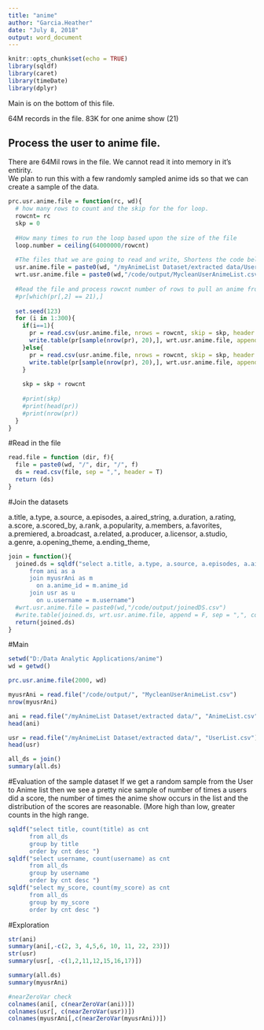 ---
title: "anime"
author: "Garcia.Heather"
date: "July 8, 2018"
output: word_document
---

```{r setup, include=FALSE}
knitr::opts_chunk$set(echo = TRUE)
library(sqldf)
library(caret)
library(timeDate)
library(dplyr)
```

Main is on the bottom of this file. 

64M records in the file.
83K for one anime show (21)

## Process the user to anime file. 
There are 64Mil rows in the file.  We cannot read it into memory in it's entirity.  
We plan to run this with a few randomly sampled anime ids so that we can create a sample of the data. 
```{r}
prc.usr.anime.file = function(rc, wd){
  # how many rows to count and the skip for the for loop.
  rowcnt= rc
  skp = 0
  
  #How many times to run the loop based upon the size of the file
  loop.number = ceiling(64000000/rowcnt)
  
  #The files that we are going to read and write, Shortens the code below.
  usr.anime.file = paste0(wd, "/myAnimeList Dataset/extracted data/UserAnimeList.csv")
  wrt.usr.anime.file = paste0(wd,"/code/output/MycleanUserAnimeList.csv")
  
  #Read the file and process rowcnt number of rows to pull an anime from the list of users. 
  #pr[which(pr[,2] == 21),]
  
  set.seed(123)
  for (i in 1:300){
    if(i==1){
      pr = read.csv(usr.anime.file, nrows = rowcnt, skip = skp, header = T)
      write.table(pr[sample(nrow(pr), 20),], wrt.usr.anime.file, append = T, sep = ",", col.names = T, row.names = F)
    }else{
      pr = read.csv(usr.anime.file, nrows = rowcnt, skip = skp, header = F)
      write.table(pr[sample(nrow(pr), 20),], wrt.usr.anime.file, append = T, sep = ",", col.names = F, row.names = F)
    }
    
    skp = skp + rowcnt
    
    #print(skp) 
    #print(head(pr))
    #print(nrow(pr))
  }
}

```

#Read in the file
```{r}
read.file = function (dir, f){
  file = paste0(wd, "/", dir, "/", f)
  ds = read.csv(file, sep = ",", header = T)
  return (ds)
}

```

#Join the datasets

a.title, a.type, a.source, a.episodes, a.aired_string, a.duration, a.rating, a.score, a.scored_by, a.rank, a.popularity, a.members, a.favorites, a.premiered, a.broadcast, a.related, a.producer, a.licensor, a.studio, a.genre, a.opening_theme, a.ending_theme, 
```{r}
join = function(){
  joined.ds = sqldf("select a.title, a.type, a.source, a.episodes, a.aired_string, a.duration, a.rating, a.score, a.scored_by, a.rank, a.popularity, a.members, a.favorites, a.premiered, a.broadcast, a.producer, a.licensor, a.studio, a.genre,  m.username, m.my_watched_episodes, m.my_start_date, m.my_finish_date, m.my_score, m.my_status,  m.my_rewatching, m.my_rewatching_ep, u.user_watching, u.user_completed,  u.user_onhold, u.user_dropped, u.user_plantowatch, u.gender, u.location, u.join_date, u.last_online
      from ani as a 
      join myusrAni as m
        on a.anime_id = m.anime_id
      join usr as u
        on u.username = m.username")
  #wrt.usr.anime.file = paste0(wd,"/code/output/joinedDS.csv")
  #write.table(joined.ds, wrt.usr.anime.file, append = F, sep = ",", col.names = T, row.names = F)
  return(joined.ds)
}
```

#Main
```{r}
setwd("D:/Data Analytic Applications/anime")
wd = getwd()

prc.usr.anime.file(2000, wd)
```
```{r}
myusrAni = read.file("/code/output/", "MycleanUserAnimeList.csv")
nrow(myusrAni)

ani = read.file("/myAnimeList Dataset/extracted data/", "AnimeList.csv")
head(ani)

usr = read.file("/myAnimeList Dataset/extracted data/", "UserList.csv")
head(usr)

```
```{r}
all_ds = join()
summary(all.ds)
```

#Evaluation of the sample dataset
If we get a random sample from the User to Anime list then we see a pretty nice sample of number of times a users did a score, the number of times the anime show occurs in the list and the distribution of the scores are reasonable. (More high than low, greater counts in the high range. 
```{r}


sqldf("select title, count(title) as cnt
      from all_ds
      group by title
      order by cnt desc ")
sqldf("select username, count(username) as cnt
      from all_ds
      group by username
      order by cnt desc ")
sqldf("select my_score, count(my_score) as cnt
      from all_ds
      group by my_score
      order by cnt desc ")
```

#Exploration
```{r}
str(ani)
summary(ani[,-c(2, 3, 4,5,6, 10, 11, 22, 23)])
str(usr)
summary(usr[, -c(1,2,11,12,15,16,17)])

summary(all.ds)
summary(myusrAni)

#nearZeroVar check
colnames(ani[, c(nearZeroVar(ani))])
colnames(usr[, c(nearZeroVar(usr))])
colnames(myusrAni[,c(nearZeroVar(myusrAni))])

```



